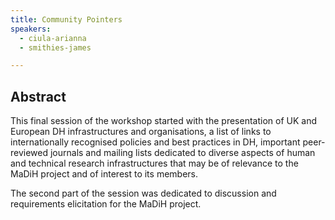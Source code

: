 ```yaml
---
title: Community Pointers
speakers:
  - ciula-arianna
  - smithies-james

---
```

## Abstract

This final session of the workshop started with the presentation of UK and European DH infrastructures and organisations, a list of links to internationally recognised policies and best practices in DH, important peer-reviewed journals and mailing lists dedicated to diverse aspects of human and technical research infrastructures that may be of relevance to the MaDiH project and of interest to its members.

The second part of the session was dedicated to discussion and requirements elicitation for the MaDiH project.

<Download url="downloads/4.3-Community_Pointers.pdf" />

<Speakers>

<Speaker speaker="ciula-arianna">

</Speaker>

<Speaker speaker="smithies-james">

</Speaker>

</Speakers>
